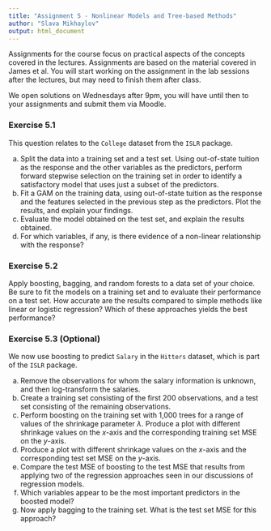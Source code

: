 ```yaml
---
title: "Assignment 5 - Nonlinear Models and Tree-based Methods"
author: "Slava Mikhaylov"
output: html_document
---
```


Assignments for the course focus on practical aspects of the concepts covered in the lectures. Assignments are based on the material covered in James et al. You will start working on the assignment in the lab sessions after the lectures, but may need to finish them after class.

We open solutions on Wednesdays after 9pm, you will have until then to your assignments and submit them via Moodle. 

### Exercise 5.1

This question relates to the `College` dataset from the `ISLR` package.

(a) Split the data into a training set and a test set. Using out-of-state tuition as the response and the other variables as the predictors, perform forward stepwise selection on the training set in order to identify a satisfactory model that uses just a subset of the predictors.
(b) Fit a GAM on the training data, using out-of-state tuition as the response and the features selected in the previous step as the predictors. Plot the results, and explain your findings.
(c) Evaluate the model obtained on the test set, and explain the results obtained.
(d) For which variables, if any, is there evidence of a non-linear relationship with the response?

### Exercise 5.2 

Apply boosting, bagging, and random forests to a data set of your choice. Be sure to fit the models on a training set and to evaluate their performance on a test set. How accurate are the results compared to simple methods like linear or logistic regression? Which of these approaches yields the best performance?

### Exercise 5.3 (Optional)

We now use boosting to predict `Salary` in the `Hitters` dataset, which is part of the `ISLR` package.

(a) Remove the observations for whom the salary information is unknown, and then log-transform the salaries.
(b) Create a training set consisting of the first 200 observations, and a test set consisting of the remaining observations.
(c) Perform boosting on the training set with 1,000 trees for a range of values of the shrinkage parameter $\lambda$. Produce a plot with different shrinkage values on the $x$-axis and the corresponding training set MSE on the $y$-axis.
(d) Produce a plot with different shrinkage values on the $x$-axis and the corresponding test set MSE on the $y$-axis.
(e) Compare the test MSE of boosting to the test MSE that results from applying two of the regression approaches seen in our discussions of regression models.
(f) Which variables appear to be the most important predictors in the boosted model?
(g) Now apply bagging to the training set. What is the test set MSE for this approach?


